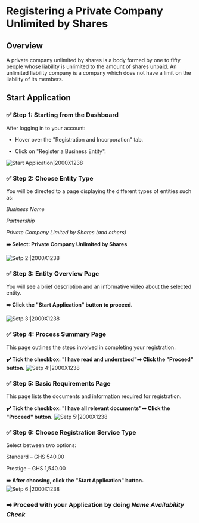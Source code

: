 # Registering a Private Company Unlimited by Shares

## Overview
A private company unlimited by shares is a body formed by one to fifty people whose liability is unlimited to the amount of shares unpaid. An unlimited liability company is a company which does not have a limit on the liability of its members.
## Start Application

### ✅ Step 1: Starting from the Dashboard

After logging in to your account:

- Hover over the "Registration and Incorporation" tab.

- Click on "Register a Business Entity".

![Start Application|2000X1238](/priv-limited.png)


### ✅ Step 2: Choose Entity Type

You will be directed to a page displaying the different types of entities such as:

*Business Name*

*Partnership*

*Private Company Limited by Shares (and others)*

**➡️ Select: Private Company Unlimited by Shares**

![Setp 2:|2000X1238](/priv-limited48.png)

### ✅ Step 3: Entity Overview Page

You will see a brief description and an informative video about the selected entity.

**➡️ Click the "Start Application" button to proceed.**

![Setp 3:|2000X1238](/priv-limited3.png)

### ✅ Step 4: Process Summary Page

This page outlines the steps involved in completing your registration.

**✔️ Tick the checkbox: "I have read and understood"➡️ Click the "Proceed" button.**
![Setp 4:|2000X1238](/priv-limited4.png)

### ✅ Step 5: Basic Requirements Page

This page lists the documents and information required for registration.

**✔️ Tick the checkbox: "I have all relevant documents"➡️ Click the "Proceed" button.**
![Setp 5:|2000X1238](/priv-limited5.png)

### ✅ Step 6: Choose Registration Service Type

Select between two options:

Standard – GHS 540.00

Prestige – GHS 1,540.00

**➡️ After choosing, click the "Start Application" button.**
![Setp 6:|2000X1238](/priv-limited6.png)

### ➡️ Proceed with your Application by doing ***Name Availability Check***